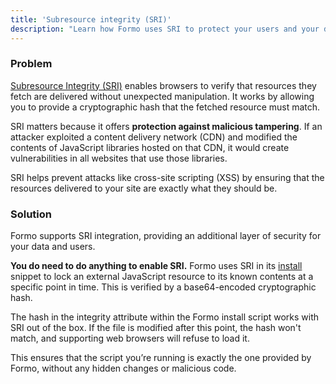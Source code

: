 ```yaml
---
title: 'Subresource integrity (SRI)'
description: "Learn how Formo uses SRI to protect your users and your data."
---
```


### Problem

[Subresource Integrity (SRI)](https://developer.mozilla.org/en-US/docs/Web/Security/Practical_implementation_guides/SRI) enables browsers to verify that resources they fetch are delivered without unexpected manipulation. It works by allowing you to provide a cryptographic hash that the fetched resource must match.

SRI matters because it offers **protection against malicious tampering**. 
If an attacker exploited a content delivery network (CDN) and modified the contents of JavaScript libraries hosted on that CDN, it would create vulnerabilities in all websites that use those libraries. 

SRI helps prevent attacks like cross-site scripting (XSS) by ensuring that the resources delivered to your site are exactly what they should be.

### Solution

Formo supports SRI integration, providing an additional layer of security for your data and users.

**You do need to do anything to enable SRI.** Formo uses SRI in its [install](/install) snippet to lock an external JavaScript resource to its known contents at a specific point in time. This is verified by a base64-encoded cryptographic hash.

The hash in the integrity attribute within the Formo install script works with SRI out of the box. If the file is modified after this point, the hash won't match, and supporting web browsers will refuse to load it.

This ensures that the script you’re running is exactly the one provided by Formo, without any hidden changes or malicious code.


